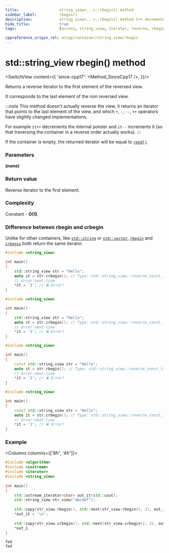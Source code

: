 ```yaml
---
title:					string_view<...>::rbegin() method
sidebar_label:			rbegin()
description:			string_view<...>::rbegin() method C++ documentation
hide_title:				true
tags:					[access, string_view, iterator, reverse, rbegin, begin]

cppreference_origin_rel: w/cpp/container/string_view/rbegin
---
```



<!-- Terms -->

<!----------------- Codes ---------------------->

<!-- rbegin() -->

# std::string_view rbegin() method

<SwitchView content={{
	'since-cpp17': <Method_SinceCpp17 />,
}}/>

Returns a <Tooltip title={Term_ContAlias_ReverseIterator}>reverse iterator</Tooltip> to the first element of the reversed view.  

It corresponds to the last element of the non reversed view.

:::note
This method doesn't actually reverse the view, it returns an iterator that points to the last element of the view,
and which `+`, `-`, `--`, `++` operators have slightly changed implementations.

For example `it++` decrements the internal pointer and `it--` increments it (so that traversing the container in a reverse order actually works).
:::

If the container is empty, the returned iterator will be equal to [`rend()`](rend).

### Parameters

**(none)**

### Return value

Reverse iterator to the first element.

### Complexity

Constant - **O(1)**.

### Difference between rbegin and crbegin

Unlike for other containers, like [`std::string`](../string.mdx) or [`std::vector`](../../arrays/vector.mdx), [`rbegin`](#) and [`crbegin`](#) both return the same iterator.

<Tabs>
<TabItem value="non-const-container" label="Non const container" default>

<Tabs>
<TabItem value="rbegin" label="rbegin" default>

```cpp
#include <string_view>

int main()
{
    std::string_view str = "Hello";
    auto it = str.crbegin(); // Type: std::string_view::reverse_const_iterator
    // error-next-line
    *it = 'J'; // ❌ Error!
}
```

</TabItem>
<TabItem value="crbegin" label="crbegin" default>

```cpp
#include <string_view>

int main()
{
    std::string_view str = "Hello";
    auto it = str.crbegin(); // Type: std::string_view::reverse_const_iterator
    // error-next-line
    *it = 'J'; // ❌ Error! 
}
```

</TabItem>
</Tabs>

</TabItem>
<TabItem value="const-container" label="Const container">

<Tabs>
<TabItem value="rbegin" label="rbegin" default>

```cpp
#include <string_view>

int main()
{
    const std::string_view str = "Hello";
    auto it = str.rbegin(); // Type: std::string_view::reverse_const_iterator
    // error-next-line
    *it = 'J'; // ❌ Error! 
}
```

</TabItem>
<TabItem value="crbegin" label="crbegin" default>

```cpp
#include <string_view>

int main()
{
    const std::string_view str = "Hello";
    auto it = str.crbegin(); // Type: std::string_view::reverse_const_iterator
    // error-next-line
    *it = 'J'; // ❌ Error! 
}
```

</TabItem>
</Tabs>

</TabItem>
</Tabs>

### Example

<Columns columns={['8fr', '4fr']}>
<div>

```cpp title='Main.cpp' showLineNumbers
#include <algorithm>
#include <iostream>
#include <iterator>
#include <string_view>
 
int main()
{
    std::ostream_iterator<char> out_it(std::cout);
    std::string_view str_view("abcdef");
 
    std::copy(str_view.rbegin(), std::next(str_view.rbegin(), 3), out_it);
    *out_it = '\n';
 
    std::copy(str_view.crbegin(), std::next(str_view.crbegin(), 3), out_it);
    *out_i
}
```

</div>
<div>

```plaintext title="Output"
fed
fed
```

</div>
</Columns>
